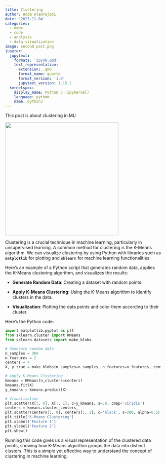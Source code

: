 ```yaml
---
title: Clustering
author: Hoda Alemrajabi
date: '2023-11-04'
categories:
  - news
  - code
  - analysis
  - data visualization
image: second post.png
jupyter:
  jupytext:
    formats: 'ipynb,qmd'
    text_representation:
      extension: .qmd
      format_name: quarto
      format_version: '1.0'
      jupytext_version: 1.15.2
  kernelspec:
    display_name: Python 3 (ipykernel)
    language: python
    name: python3
---
```


This post is about clustering in ML!

![](second%20post.png){width="366"}

Clustering is a crucial technique in machine learning, particularly in unsupervised learning. A common method for clustering is the K-Means algorithm. We can visualize clustering by using Python with libraries such as **`matplotlib`** for plotting and **`sklearn`** for machine learning functionalities.

Here's an example of a Python script that generates random data, applies the K-Means clustering algorithm, and visualizes the results:

-   **Generate Random Data**: Creating a dataset with random points.

-   **Apply K-Means Clustering**: Using the K-Means algorithm to identify clusters in the data.

-   **Visualization**: Plotting the data points and color them according to their cluster.

Here's the Python code:

```python
import matplotlib.pyplot as plt
from sklearn.cluster import KMeans
from sklearn.datasets import make_blobs

# Generate random data
n_samples = 300
n_features = 2
centers = 4
X, y_true = make_blobs(n_samples=n_samples, n_features=n_features, centers=centers)

# Apply K-Means Clustering
kmeans = KMeans(n_clusters=centers)
kmeans.fit(X)
y_kmeans = kmeans.predict(X)

# Visualization
plt.scatter(X[:, 0], X[:, 1], c=y_kmeans, s=50, cmap='viridis')
centers = kmeans.cluster_centers_
plt.scatter(centers[:, 0], centers[:, 1], c='black', s=200, alpha=0.5)
plt.title('K-Means Clustering')
plt.xlabel('Feature 1')
plt.ylabel('Feature 2')
plt.show()
```

Running this code gives us a visual representation of the clustered data points, showing how K-Means algorithm groups the data into distinct clusters. This is a simple yet effective way to understand the concept of clustering in machine learning.
